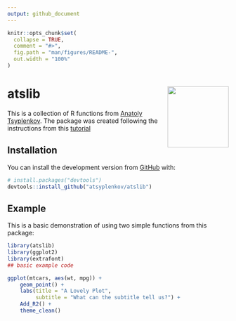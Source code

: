 ```yaml
---
output: github_document
---
```


<!-- README.md is generated from README.Rmd. Please edit that file -->

```r
knitr::opts_chunk$set(
  collapse = TRUE,
  comment = "#>",
  fig.path = "man/figures/README-",
  out.width = "100%"
)
```

# atslib <img src='man/figures/logo.svg' align="right" height="139" />

<!-- badges: start -->
<!-- badges: end -->

This is a collection of R functions from [Anatoly Tsyplenkov](atsyplenkov.com). The package was created following the instructions from this [tutorial](https://r-mageddon.netlify.com/post/writing-an-r-package-from-scratch/)

## Installation

You can install the development version from [GitHub](https://github.com/) with:

``` r
# install.packages("devtools")
devtools::install_github("atsyplenkov/atslib")
```
## Example

This is a basic demonstration of using two simple functions from this package:

```r
library(atslib)
library(ggplot2)
library(extrafont)
## basic example code

ggplot(mtcars, aes(wt, mpg)) +
    geom_point() +
    labs(title = "A Lovely Plot",
         subtitle = "What can the subtitle tell us?") +
    Add_R2() +
    theme_clean()

```
